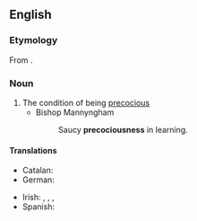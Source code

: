 ==English==

===Etymology===
{{PIE root|en|pekʷ}}
From {{af|en|precocious|-ness}}.

===Noun===
{{en-noun|-}}

# The condition of being [[precocious]]
#* Bishop Mannyngham
#*: Saucy '''precociousness''' in learning.
#: {{syn|en|precocity}}

====Translations====
{{trans-top|condition of being precocious}}
* Catalan: {{t+|ca|precocitat|f}}
* German: {{t|de|Frühreife|f}}
{{trans-mid}}
* Irish: {{t|ga|críonnacht|f}}, {{t|ga|seanaimsearthacht|f}}, {{t|ga|seanchríonnacht|f}}, {{t|ga|seanórthacht|f}}
* Spanish: {{t|es|precocidad|f}}
{{trans-bottom}}